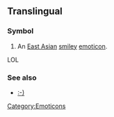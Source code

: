 ==Translingual==

===Symbol===
{{infl|mul|symbol|head=^_^}}

# An [[East Asian]] [[smiley]] [[emoticon]].
LOL

===See also===
* [[ :-)|:-)]]

{{DISPLAYTITLE:^_^}}
[[Category:Emoticons]]
